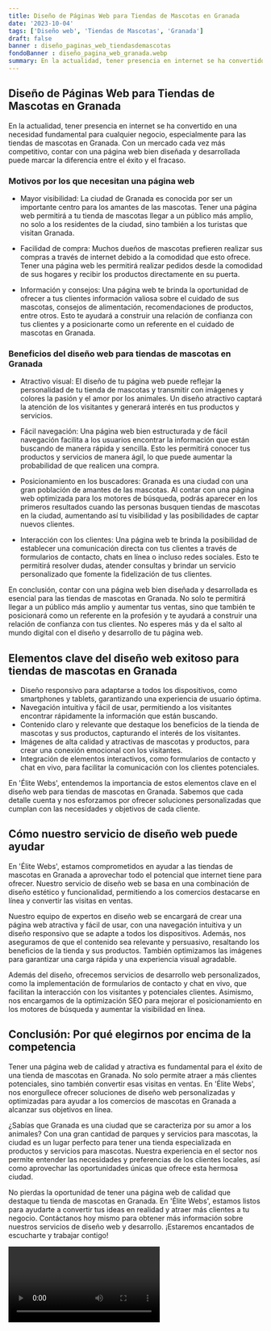 ```yaml
---
title: Diseño de Páginas Web para Tiendas de Mascotas en Granada
date: '2023-10-04'
tags: ['Diseño web', 'Tiendas de Mascotas', 'Granada']
draft: false
banner : diseño_paginas_web_tiendasdemascotas
fondoBanner : diseño_pagina_web_granada.webp
summary: En la actualidad, tener presencia en internet se ha convertido en una necesidad fundamental para cualquier negocio, especialmente para las tiendas de mascotas en Granada. Con un mercado cada vez más competitivo, contar con una página web bien diseñada y desarrollada puede marcar la diferencia entre el éxito y el fracaso.
---
```


## Diseño de Páginas Web para Tiendas de Mascotas en Granada

En la actualidad, tener presencia en internet se ha convertido en una necesidad fundamental para cualquier negocio, especialmente para las tiendas de mascotas en Granada. Con un mercado cada vez más competitivo, contar con una página web bien diseñada y desarrollada puede marcar la diferencia entre el éxito y el fracaso.

### Motivos por los que necesitan una página web

- Mayor visibilidad: La ciudad de Granada es conocida por ser un importante centro para los amantes de las mascotas. Tener una página web permitirá a tu tienda de mascotas llegar a un público más amplio, no solo a los residentes de la ciudad, sino también a los turistas que visitan Granada.

- Facilidad de compra: Muchos dueños de mascotas prefieren realizar sus compras a través de internet debido a la comodidad que esto ofrece. Tener una página web les permitirá realizar pedidos desde la comodidad de sus hogares y recibir los productos directamente en su puerta.

- Información y consejos: Una página web te brinda la oportunidad de ofrecer a tus clientes información valiosa sobre el cuidado de sus mascotas, consejos de alimentación, recomendaciones de productos, entre otros. Esto te ayudará a construir una relación de confianza con tus clientes y a posicionarte como un referente en el cuidado de mascotas en Granada.

### Beneficios del diseño web para tiendas de mascotas en Granada

- Atractivo visual: El diseño de tu página web puede reflejar la personalidad de tu tienda de mascotas y transmitir con imágenes y colores la pasión y el amor por los animales. Un diseño atractivo captará la atención de los visitantes y generará interés en tus productos y servicios.

- Fácil navegación: Una página web bien estructurada y de fácil navegación facilita a los usuarios encontrar la información que están buscando de manera rápida y sencilla. Esto les permitirá conocer tus productos y servicios de manera ágil, lo que puede aumentar la probabilidad de que realicen una compra.

- Posicionamiento en los buscadores: Granada es una ciudad con una gran población de amantes de las mascotas. Al contar con una página web optimizada para los motores de búsqueda, podrás aparecer en los primeros resultados cuando las personas busquen tiendas de mascotas en la ciudad, aumentando así tu visibilidad y las posibilidades de captar nuevos clientes.

- Interacción con los clientes: Una página web te brinda la posibilidad de establecer una comunicación directa con tus clientes a través de formularios de contacto, chats en línea o incluso redes sociales. Esto te permitirá resolver dudas, atender consultas y brindar un servicio personalizado que fomente la fidelización de tus clientes.

En conclusión, contar con una página web bien diseñada y desarrollada es esencial para las tiendas de mascotas en Granada. No solo te permitirá llegar a un público más amplio y aumentar tus ventas, sino que también te posicionará como un referente en la profesión y te ayudará a construir una relación de confianza con tus clientes. No esperes más y da el salto al mundo digital con el diseño y desarrollo de tu página web.

<GifSeo />

<Cta />

## Elementos clave del diseño web exitoso para tiendas de mascotas en Granada

- Diseño responsivo para adaptarse a todos los dispositivos, como smartphones y tablets, garantizando una experiencia de usuario óptima.
- Navegación intuitiva y fácil de usar, permitiendo a los visitantes encontrar rápidamente la información que están buscando.
- Contenido claro y relevante que destaque los beneficios de la tienda de mascotas y sus productos, capturando el interés de los visitantes.
- Imágenes de alta calidad y atractivas de mascotas y productos, para crear una conexión emocional con los visitantes.
- Integración de elementos interactivos, como formularios de contacto y chat en vivo, para facilitar la comunicación con los clientes potenciales.

En 'Élite Webs', entendemos la importancia de estos elementos clave en el diseño web para tiendas de mascotas en Granada. Sabemos que cada detalle cuenta y nos esforzamos por ofrecer soluciones personalizadas que cumplan con las necesidades y objetivos de cada cliente.

## Cómo nuestro servicio de diseño web puede ayudar

En 'Élite Webs', estamos comprometidos en ayudar a las tiendas de mascotas en Granada a aprovechar todo el potencial que internet tiene para ofrecer. Nuestro servicio de diseño web se basa en una combinación de diseño estético y funcionalidad, permitiendo a los comercios destacarse en línea y convertir las visitas en ventas.

Nuestro equipo de expertos en diseño web se encargará de crear una página web atractiva y fácil de usar, con una navegación intuitiva y un diseño responsivo que se adapte a todos los dispositivos. Además, nos aseguramos de que el contenido sea relevante y persuasivo, resaltando los beneficios de la tienda y sus productos. También optimizamos las imágenes para garantizar una carga rápida y una experiencia visual agradable.

Además del diseño, ofrecemos servicios de desarrollo web personalizados, como la implementación de formularios de contacto y chat en vivo, que facilitan la interacción con los visitantes y potenciales clientes. Asimismo, nos encargamos de la optimización SEO para mejorar el posicionamiento en los motores de búsqueda y aumentar la visibilidad en línea.

## Conclusión: Por qué elegirnos por encima de la competencia

Tener una página web de calidad y atractiva es fundamental para el éxito de una tienda de mascotas en Granada. No solo permite atraer a más clientes potenciales, sino también convertir esas visitas en ventas. En 'Élite Webs', nos enorgullece ofrecer soluciones de diseño web personalizadas y optimizadas para ayudar a los comercios de mascotas en Granada a alcanzar sus objetivos en línea.

¿Sabías que Granada es una ciudad que se caracteriza por su amor a los animales? Con una gran cantidad de parques y servicios para mascotas, la ciudad es un lugar perfecto para tener una tienda especializada en productos y servicios para mascotas. Nuestra experiencia en el sector nos permite entender las necesidades y preferencias de los clientes locales, así como aprovechar las oportunidades únicas que ofrece esta hermosa ciudad.

No pierdas la oportunidad de tener una página web de calidad que destaque tu tienda de mascotas en Granada. En 'Élite Webs', estamos listos para ayudarte a convertir tus ideas en realidad y atraer más clientes a tu negocio. Contáctanos hoy mismo para obtener más información sobre nuestros servicios de diseño web y desarrollo. ¡Estaremos encantados de escucharte y trabajar contigo!

<Video />

<CtaBot job='Tiendas de Mascotas' city='Granada'/>

<Gmaps query='Granada+españa+maps' />